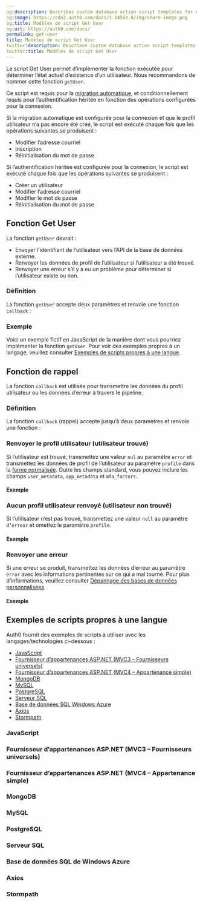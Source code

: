 ```yaml
---
og:description: Describes custom database action script templates for user search.
og:image: https://cdn2.auth0.com/docs/1.14553.0/img/share-image.png
og:title: Modèles de script Get User
og:url: https://auth0.com/docs/
permalink: get-user
title: Modèles de script Get User
twitter:description: Describes custom database action script templates for user search.
twitter:title: Modèles de script Get User
---
```


Le script Get User permet d’implémenter la fonction exécutée pour déterminer l’état actuel d’existence d’un utilisateur. Nous recommandons de nommer cette fonction `getUser`.

Ce script est requis pour la [migration automatique](/users/import-and-export-users/configure-automatic-migration-from-your-database), et conditionnellement requis pour l’authentification héritée en fonction des opérations configurées pour la connexion.

Si la migration automatique est configurée pour la connexion et que le profil utilisateur n’a pas encore été créé, le script est exécuté chaque fois que les opérations suivantes se produisent :

* Modifier l’adresse courriel
* Inscription
* Réinitialisation du mot de passe

Si l’authentification héritée est configurée pour la connexion, le script est exécuté chaque fois que les opérations suivantes se produisent :

* Créer un utilisateur
* Modifier l’adresse courriel
* Modifier le mot de passe
* Réinitialisation du mot de passe

## Fonction Get User

La fonction `getUser` devrait :

* Envoyer l’identifiant de l’utilisateur vers l’API de la base de données externe.
* Renvoyer les données de profil de l’utilisateur si l’utilisateur a été trouvé.
* Renvoyer une erreur s’il y a eu un problème pour déterminer si l’utilisateur existe ou non.

### Définition

La fonction `getUser` accepte deux paramètres et renvoie une fonction `callback` :





### Exemple

Voici un exemple fictif en JavaScript de la manière dont vous pourriez implémenter la fonction `getUser`. Pour voir des exemples propres à un langage, veuillez consulter [Exemples de scripts propres à une langue](#language-specific-script-examples).



## Fonction de rappel

La fonction `callback` est utilisée pour transmettre les données du profil utilisateur ou les données d’erreur à travers le pipeline.

### Définition

La fonction `callback` (rappel) accepte jusqu’à deux paramètres et renvoie une fonction :





### Renvoyer le profil utilisateur (utilisateur trouvé)



Si l’utilisateur est trouvé, transmettez une valeur `nul` au paramètre `error` et transmettez les données de profil de l’utilisateur au paramètre `profile` dans la [forme normalisée](/users/user-profiles/normalized-user-profile-schema). Outre les champs standard, vous pouvez inclure les champs `user_metadata`, `app_metadata` et `mfa_factors`.

#### Exemple



### Aucun profil utilisateur renvoyé (utilisateur non trouvé)

Si l’utilisateur n’est pas trouvé, transmettez une valeur `null` au paramètre `d’erreur` et omettez le paramètre `profile`.

#### Exemple



### Renvoyer une erreur

Si une erreur se produit, transmettez les données d’erreur au paramètre `error` avec les informations pertinentes sur ce qui a mal tourné. Pour plus d’informations, veuillez consulter [Dépannage des bases de données personnalisées](/connections/database/custom-db/error-handling).

#### Exemple



## Exemples de scripts propres à une langue

Auth0 fournit des exemples de scripts à utiliser avec les langages/technologies ci-dessous :

* [JavaScript](#javascript)
* [Fournisseur d’appartenances ASP.NET (MVC3 – Fournisseurs universels)](#asp-net-membership-provider-mvc3-universal-providers-)
* [Fournisseur d’appartenances ASP.NET (MVC4 – Appartenance simple)](#asp-net-membership-provider-mvc4-simple-membership-)
* [MongoDB](#mongodb)
* [MySQL](#mysql)
* [PostgreSQL](#postgresql)
* [Serveur SQL](#sql-server)
* [Base de données SQL Windows Azure](#windows-azure-sql-database)
* [Axios](#axios)
* [Stormpath](#stormpath)

### JavaScript



### Fournisseur d’appartenances ASP.NET (MVC3 – Fournisseurs universels)



### Fournisseur d’appartenances ASP.NET (MVC4 – Appartenance simple)



### MongoDB



### MySQL



### PostgreSQL



### Serveur SQL



### Base de données SQL de Windows Azure



### Axios



### Stormpath